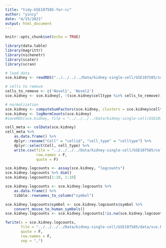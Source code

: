 ```yaml
---
title: "tidy-GSE107585-for-cc"
author: "yincy"
date: "4/15/2021"
output: html_document
---
```


```r
knitr::opts_chunk$set(echo = TRUE)
```

```r
library(data.table)
library(magrittr)
library(nichenetr)
library(scater)
library(scran)
```


```r
# load data 
sce.kidney <- readRDS("../../../../Data/kidney-single-cell/GSE107585/sce.kidney.rds")

# cells to remove
cells_to_remove <- c('Novel1', 'Novel2')
sce.kidney <- sce.kidney[, !(sce.kidney$celltype %in% cells_to_remove)]

# normalization
sce.kidney <- computeSumFactors(sce.kidney, clusters = sce.kidney$celltype)
sce.kidney <- logNormCounts(sce.kidney)
#saveRDS(sce.kidney, file = "../../../../Data/kidney-single-cell/GSE107585/sce.kidney-normalized.rds")

cell_meta <- colData(sce.kidney)
cell_meta %>% 
    as.data.frame() %>% 
    dplyr::rename("Cell" = "cellid", "cell_type" = "celltype") %>% 
    dplyr::select(Cell, cell_type) %>% 
    write.csv(file = "../../../../Data/kidney-single-cell/GSE107585/cell_meta.csv", 
              row.names = F, 
              quote = F)

sce.kidney.logcounts <- assay(sce.kidney, "logcounts")
sce.kidney.logcounts %>% dim()
sce.kidney.logcounts[1:10, 1:10]

sce.kidney.logcounts <- sce.kidney.logcounts %>% 
    as.data.frame() %>% 
    tibble::rownames_to_column("symbol") 

sce.kidney.logcounts$symbol <- sce.kidney.logcounts$symbol %>% 
    convert_mouse_to_human_symbols()
sce.kidney.logcounts <- sce.kidney.logcounts[!is.na(sce.kidney.logcounts$symbol), ]

fwrite(x = sce.kidney.logcounts, 
       file = "../../../../Data/kidney-single-cell/GSE107585/data/sce.kidney.logcounts.csv", 
       quote = F, 
       row.names = F, 
       sep = ",")
```


